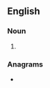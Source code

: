 ==English==

===Noun===
{{head|en|noun form}}

# {{plural of|breather|lang=en}}

===Anagrams===
* {{anagrams|en|a=abeehrrst|Eberharts}}
